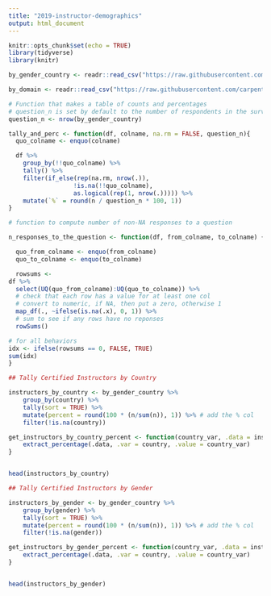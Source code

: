 ```yaml
---
title: "2019-instructor-demographics"
output: html_document
---
```


```r
knitr::opts_chunk$set(echo = TRUE)
library(tidyverse)
library(knitr)
```


```r
by_gender_country <- readr::read_csv("https://raw.githubusercontent.com/carpentries/equity-and-inclusion/master/data/instructor-demographics-gender-country_2019_06_17.csv")

by_domain <- readr::read_csv("https://raw.githubusercontent.com/carpentries/equity-and-inclusion/master/data/instructor-demographics-domain_2019_06_17.csv")
```

```r
# Function that makes a table of counts and percentages
# question_n is set by default to the number of respondents in the survey. This value may have to be set by question.
question_n <- nrow(by_gender_country)

tally_and_perc <- function(df, colname, na.rm = FALSE, question_n){
  quo_colname <- enquo(colname)

  df %>%
    group_by(!!quo_colname) %>%
    tally() %>%
    filter(if_else(rep(na.rm, nrow(.)),
                  !is.na(!!quo_colname),
                  as.logical(rep(1, nrow(.))))) %>%
    mutate(`%` = round(n / question_n * 100, 1))
}

# function to compute number of non-NA responses to a question

n_responses_to_the_question <- function(df, from_colname, to_colname) {

  quo_from_colname <- enquo(from_colname)
  quo_to_colname <- enquo(to_colname)

  rowsums <-
df %>%
  select(UQ(quo_from_colname):UQ(quo_to_colname)) %>%
  # check that each row has a value for at least one col
  # convert to numeric, if NA, then put a zero, otherwise 1
  map_df(., ~ifelse(is.na(.x), 0, 1)) %>%
  # sum to see if any rows have no reponses
  rowSums()

# for all behaviors
idx <- ifelse(rowsums == 0, FALSE, TRUE)
sum(idx)
}
```

```r
## Tally Certified Instructors by Country

instructors_by_country <- by_gender_country %>%
    group_by(country) %>%
    tally(sort = TRUE) %>%
    mutate(percent = round(100 * (n/sum(n)), 1)) %>% # add the % col
    filter(!is.na(country))

get_instructors_by_country_percent <- function(country_var, .data = instructors_by_country) {
    extract_percentage(.data, .var = country, .value = country_var)
}


head(instructors_by_country)
```

```r
## Tally Certified Instructors by Gender

instructors_by_gender <- by_gender_country %>%
    group_by(gender) %>%
    tally(sort = TRUE) %>%
    mutate(percent = round(100 * (n/sum(n)), 1)) %>% # add the % col
    filter(!is.na(gender))

get_instructors_by_gender_percent <- function(country_var, .data = instructors_by_gender) {
    extract_percentage(.data, .var = country, .value = country_var)
}


head(instructors_by_gender)
```